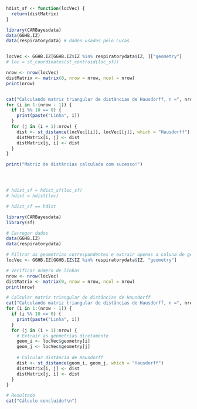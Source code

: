 ```r
hdist_sf <- function(locVec) {
  return(distMatrix)
}
```

```r
library(CARBayesdata)
data(GGHB.IZ)
data(respiratorydata) # dados usados pelo Lucas


locVec <- GGHB.IZ[GGHB.IZ$IZ %in% respiratorydata$IZ, ]["geometry"]
# loc = st_coordinates(st_centroid(loc_sf))

nrow <- nrow(locVec)
distMatrix <- matrix(0, nrow = nrow, ncol = nrow)
print(nrow)


cat("Calculando matriz triangular de distâncias de Hausdorff, n =", nrow, "\n")
for (i in 1:(nrow - 1)) {
  if (i %% 10 == 0) {
    print(paste("Linha", i))
  }
  for (j in (i + 1):nrow) {
    dist <- st_distance(locVec[[i]], locVec[[j]], which = "Hausdorff")
    distMatrix[i, j] <- dist
    distMatrix[j, i] <- dist
  }
}

print("Matriz de distâncias calculada com sucesso!")




# hdist_sf = hdist_sf(loc_sf)
# hdist = hdist(loc)

# hdist_sf == hdist
```

```r
library(CARBayesdata)
library(sf)

# Carregar dados
data(GGHB.IZ)
data(respiratorydata)

# Filtrar as geometrias correspondentes e extrair apenas a coluna de geometria
locVec <- GGHB.IZ[GGHB.IZ$IZ %in% respiratorydata$IZ, "geometry"]

# Verificar número de linhas
nrow <- nrow(locVec)
distMatrix <- matrix(0, nrow = nrow, ncol = nrow)
print(nrow)

# Calcular matriz triangular de distâncias de Hausdorff
cat("Calculando matriz triangular de distâncias de Hausdorff, n =", nrow, "\n")
for (i in 1:(nrow - 1)) {
  if (i %% 10 == 0) {
    print(paste("Linha", i))
  }
  for (j in (i + 1):nrow) {
    # Extrair as geometrias diretamente
    geom_i <- locVec$geometry[i]
    geom_j <- locVec$geometry[j]
    
    # Calcular distância de Hausdorff
    dist <- st_distance(geom_i, geom_j, which = "Hausdorff")
    distMatrix[i, j] <- dist
    distMatrix[j, i] <- dist
  }
}

# Resultado
cat("Cálculo concluído!\n")

```
